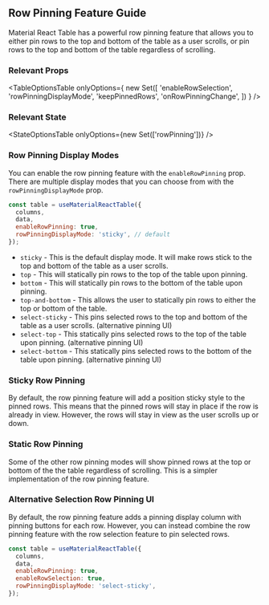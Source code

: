 
<Head>
  <title>Row Pinning Feature Guide - Material React Table Docs</title>
  <meta
    name="description"
    content="How to add and customize row selection checkboxes in Material React Table"
  />
</Head>

## Row Pinning Feature Guide

Material React Table has a powerful row pinning feature that allows you to either pin rows to the top and bottom of the table as a user scrolls, or pin rows to the top and bottom of the table regardless of scrolling.

### Relevant Props

<TableOptionsTable
  onlyOptions={
    new Set([
      'enableRowSelection',
      'rowPinningDisplayMode',
      'keepPinnedRows',
      'onRowPinningChange',
    ])
  }
/>

### Relevant State

<StateOptionsTable onlyOptions={new Set(['rowPinning'])} />

### Row Pinning Display Modes

You can enable the row pinning feature with the `enableRowPinning` prop. There are multiple display modes that you can choose from with the `rowPinningDisplayMode` prop.

```jsx
const table = useMaterialReactTable({
  columns,
  data,
  enableRowPinning: true,
  rowPinningDisplayMode: 'sticky', // default
});
```

- `sticky` - This is the default display mode. It will make rows stick to the top and bottom of the table as a user scrolls.
- `top` - This will statically pin rows to the top of the table upon pinning.
- `bottom` - This will statically pin rows to the bottom of the table upon pinning.
- `top-and-bottom` - This allows the user to statically pin rows to either the top or bottom of the table.
- `select-sticky` - This pins selected rows to the top and bottom of the table as a user scrolls. (alternative pinning UI)
- `select-top` - This statically pins selected rows to the top of the table upon pinning. (alternative pinning UI)
- `select-bottom` - This statically pins selected rows to the bottom of the table upon pinning. (alternative pinning UI)

### Sticky Row Pinning

By default, the row pinning feature will add a position sticky style to the pinned rows. This means that the pinned rows will stay in place if the row is already in view. However, the rows will stay in view as the user scrolls up or down.

<StickyExample />

### Static Row Pinning

Some of the other row pinning modes will show pinned rows at the top or bottom of the the table regardless of scrolling. This is a simpler implementation of the row pinning feature.

<StaticExample />

### Alternative Selection Row Pinning UI

By default, the row pinning feature adds a pinning display column with pinning buttons for each row. However, you can instead combine the row pinning feature with the row selection feature to pin selected rows.

```jsx
const table = useMaterialReactTable({
  columns,
  data,
  enableRowPinning: true,
  enableRowSelection: true,
  rowPinningDisplayMode: 'select-sticky',
});
```

<SelectExample />
